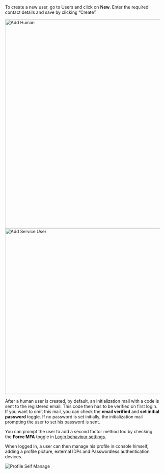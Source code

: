 To create a new user, go to Users and click on **New**. Enter the required contact details and save by clicking “Create”.


<Tabs>
    <TabItem value="human" label="Human User" default>
        <img src="/docs/img/guides/console/addhuman.png" width="680px" alt="Add Human" />
    </TabItem>
    <TabItem value="service" label="Service User">
        <img
            src="/docs/img/guides/console/addmachine.png"
            width="540px"
            alt="Add Service User"
        />
    </TabItem>
</Tabs>

After a human user is created, by default, an initialization mail with a code is sent to the registered email. This code then has to be verified on first login.
If you want to omit this mail, you can check the **email verified** and **set initial password** toggle.
If no password is set initially, the initialization mail prompting the user to set his password is sent.

You can prompt the user to add a second factor method too by checking the **Force MFA** toggle in [Login behaviour settings](./instance-settings#login-behaviour-and-access).

When logged in, a user can then manage his profile in console himself, adding a profile picture, external IDPs and Passwordless authentication devices.

<img src="/docs/img/guides/console/myprofile.png" alt="Profile Self Manage" />
